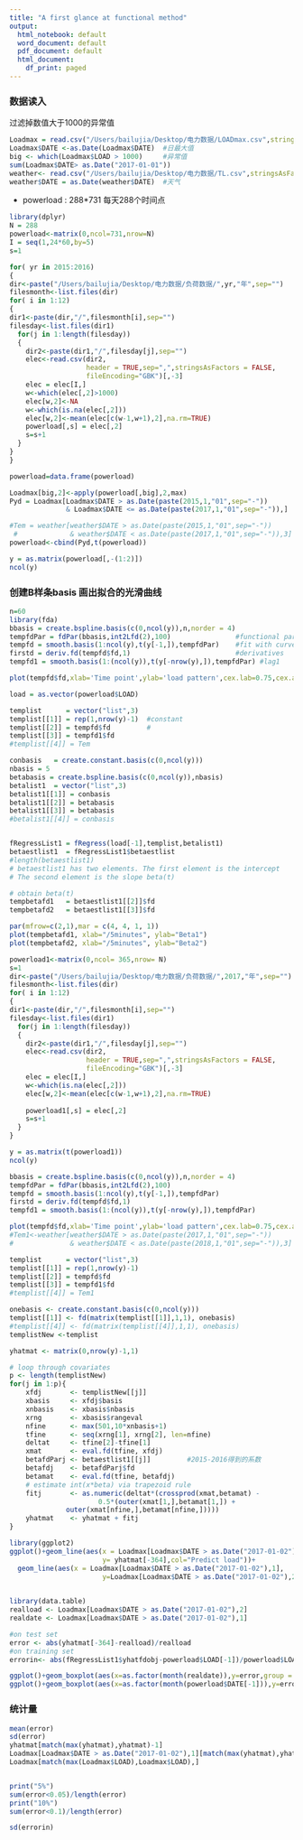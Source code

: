 ```yaml
---
title: "A first glance at functional method"
output:
  html_notebook: default
  word_document: default
  pdf_document: default
  html_document:
    df_print: paged
---
```


### 数据读入
过滤掉数值大于1000的异常值

```r
Loadmax = read.csv("/Users/bailujia/Desktop/电力数据/LOADmax.csv",stringsAsFactors = FALSE)[,c(2,3)]
Loadmax$DATE <-as.Date(Loadmax$DATE)  #日最大值
big <- which(Loadmax$LOAD > 1000)     #异常值
sum(Loadmax$DATE> as.Date("2017-01-01"))
weather<- read.csv("/Users/bailujia/Desktop/电力数据/TL.csv",stringsAsFactors = FALSE)
weather$DATE = as.Date(weather$DATE)  #天气
```

- powerload : 288*731 每天288个时间点 

```r
library(dplyr)
N = 288 
powerload<-matrix(0,ncol=731,nrow=N)
I = seq(1,24*60,by=5)
s=1

for( yr in 2015:2016)
{
dir<-paste("/Users/bailujia/Desktop/电力数据/负荷数据/",yr,"年",sep="")
filesmonth<-list.files(dir)
for( i in 1:12)
{
dir1<-paste(dir,"/",filesmonth[i],sep="")
filesday<-list.files(dir1)
  for(j in 1:length(filesday))
  {
    dir2<-paste(dir1,"/",filesday[j],sep="")
    elec<-read.csv(dir2,
                   header = TRUE,sep=",",stringsAsFactors = FALSE,
                   fileEncoding="GBK")[,-3]
    elec = elec[I,]
    w<-which(elec[,2]>1000)
    elec[w,2]<-NA
    w<-which(is.na(elec[,2]))
    elec[w,2]<-mean(elec[c(w-1,w+1),2],na.rm=TRUE)
    powerload[,s] = elec[,2]
    s=s+1
  }
}
}
```


```r
powerload=data.frame(powerload)

Loadmax[big,2]<-apply(powerload[,big],2,max)
Pyd = Loadmax[Loadmax$DATE > as.Date(paste(2015,1,"01",sep="-"))
              & Loadmax$DATE <= as.Date(paste(2017,1,"01",sep="-")),]

#Tem = weather[weather$DATE > as.Date(paste(2015,1,"01",sep="-"))
 #             & weather$DATE < as.Date(paste(2017,1,"01",sep="-")),3]
powerload<-cbind(Pyd,t(powerload))
```

```r
y = as.matrix(powerload[,-(1:2)])
ncol(y)
```

### 创建B样条basis 画出拟合的光滑曲线

```r
n=60
library(fda)
bbasis = create.bspline.basis(c(0,ncol(y)),n,norder = 4)
tempfdPar = fdPar(bbasis,int2Lfd(2),100)                #functional parameter object
tempfd = smooth.basis(1:ncol(y),t(y[-1,]),tempfdPar)    #fit with curves
firstd = deriv.fd(tempfd$fd,1)                          #derivatives
tempfd1 = smooth.basis(1:(ncol(y)),t(y[-nrow(y),]),tempfdPar) #lag1
```

```r
plot(tempfd$fd,xlab='Time point',ylab='load pattern',cex.lab=0.75,cex.axis=0.5)
```


```r
load = as.vector(powerload$LOAD)

templist      = vector("list",3)
templist[[1]] = rep(1,nrow(y)-1)  #constant
templist[[2]] = tempfd$fd         #
templist[[3]] = tempfd1$fd
#templist[[4]] = Tem

conbasis   = create.constant.basis(c(0,ncol(y)))
nbasis = 5
betabasis = create.bspline.basis(c(0,ncol(y)),nbasis)
betalist1  = vector("list",3)
betalist1[[1]] = conbasis
betalist1[[2]] = betabasis
betalist1[[3]] = betabasis
#betalist1[[4]] = conbasis


fRegressList1 = fRegress(load[-1],templist,betalist1)
betaestlist1  = fRegressList1$betaestlist
#length(betaestlist1)
# betaestlist1 has two elements. The first element is the intercept
# The second element is the slope beta(t)

# obtain beta(t)
tempbetafd1   = betaestlist1[[2]]$fd
tempbetafd2   = betaestlist1[[3]]$fd

par(mfrow=c(2,1),mar = c(4, 4, 1, 1))
plot(tempbetafd1, xlab="/5minutes", ylab="Beta1")
plot(tempbetafd2, xlab="/5minutes", ylab="Beta2")
```
```r
powerload1<-matrix(0,ncol= 365,nrow= N)
s=1
dir<-paste("/Users/bailujia/Desktop/电力数据/负荷数据/",2017,"年",sep="")
filesmonth<-list.files(dir)
for( i in 1:12)
{
dir1<-paste(dir,"/",filesmonth[i],sep="")
filesday<-list.files(dir1)
  for(j in 1:length(filesday))
  {
    dir2<-paste(dir1,"/",filesday[j],sep="")
    elec<-read.csv(dir2,
                   header = TRUE,sep=",",stringsAsFactors = FALSE,
                   fileEncoding="GBK")[,-3]
    elec = elec[I,]
    w<-which(is.na(elec[,2]))
    elec[w,2]<-mean(elec[c(w-1,w+1),2],na.rm=TRUE)
    
    powerload1[,s] = elec[,2]
    s=s+1
  }
}
```

```r
y = as.matrix(t(powerload1))
ncol(y)

bbasis = create.bspline.basis(c(0,ncol(y)),n,norder = 4)
tempfdPar = fdPar(bbasis,int2Lfd(2),100)
tempfd = smooth.basis(1:ncol(y),t(y[-1,]),tempfdPar)
firstd = deriv.fd(tempfd$fd,1)
tempfd1 = smooth.basis(1:(ncol(y)),t(y[-nrow(y),]),tempfdPar)

plot(tempfd$fd,xlab='Time point',ylab='load pattern',cex.lab=0.75,cex.axis=0.5)
#Tem1<-weather[weather$DATE > as.Date(paste(2017,1,"01",sep="-"))
#              & weather$DATE < as.Date(paste(2018,1,"01",sep="-")),3]

templist      = vector("list",3)
templist[[1]] = rep(1,nrow(y)-1)
templist[[2]] = tempfd$fd
templist[[3]] = tempfd1$fd
#templist[[4]] = Tem1

onebasis <- create.constant.basis(c(0,ncol(y)))
templist[[1]] <- fd(matrix(templist[[1]],1,1), onebasis)
#templist[[4]] <- fd(matrix(templist[[4]],1,1), onebasis)
templistNew <-templist
```

```r
yhatmat <- matrix(0,nrow(y)-1,1)

# loop through covariates
p <- length(templistNew)
for(j in 1:p){
    xfdj       <- templistNew[[j]]
    xbasis     <- xfdj$basis
    xnbasis    <- xbasis$nbasis
    xrng       <- xbasis$rangeval
    nfine      <- max(501,10*xnbasis+1)
    tfine      <- seq(xrng[1], xrng[2], len=nfine)
    deltat     <- tfine[2]-tfine[1]
    xmat       <- eval.fd(tfine, xfdj)
    betafdParj <- betaestlist1[[j]]         #2015-2016得到的系数
    betafdj    <- betafdParj$fd
    betamat    <- eval.fd(tfine, betafdj)
    # estimate int(x*beta) via trapezoid rule
    fitj       <- as.numeric(deltat*(crossprod(xmat,betamat) - 
                      0.5*(outer(xmat[1,],betamat[1,]) +
              outer(xmat[nfine,],betamat[nfine,]))))
    yhatmat    <- yhatmat + fitj
}
```

```r

library(ggplot2)
ggplot()+geom_line(aes(x = Loadmax[Loadmax$DATE > as.Date("2017-01-02"),1],
                       y= yhatmat[-364],col="Predict load"))+
  geom_line(aes(x = Loadmax[Loadmax$DATE > as.Date("2017-01-02"),1],
                       y=Loadmax[Loadmax$DATE > as.Date("2017-01-02"),2],col="Real load"),)
  
```

```r
library(data.table)
realload <- Loadmax[Loadmax$DATE > as.Date("2017-01-02"),2]
realdate <- Loadmax[Loadmax$DATE > as.Date("2017-01-02"),1]

#on test set
error <- abs(yhatmat[-364]-realload)/realload 
#on training set
errorin<- abs(fRegressList1$yhatfdobj-powerload$LOAD[-1])/powerload$LOAD[-1]

ggplot()+geom_boxplot(aes(x=as.factor(month(realdate)),y=error,group = month(realdate)))
ggplot()+geom_boxplot(aes(x=as.factor(month(powerload$DATE[-1])),y=errorin,group = month(powerload$DATE[-1])))

```

### 统计量

```r
mean(error)
sd(error)
yhatmat[match(max(yhatmat),yhatmat)-1]
Loadmax[Loadmax$DATE > as.Date("2017-01-02"),1][match(max(yhatmat),yhatmat)]
Loadmax[match(max(Loadmax$LOAD),Loadmax$LOAD),]


print("5%")
sum(error<0.05)/length(error)
print("10%")
sum(error<0.1)/length(error)
```
```r
sd(errorin)
```

